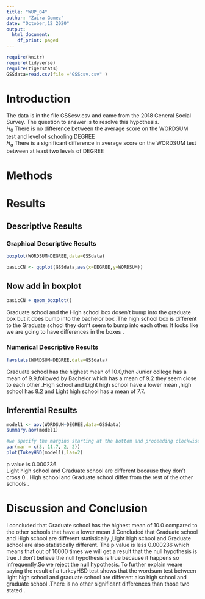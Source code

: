 ```yaml
---
title: "WUP_04"
author: "Zaira Gomez"
date: "October,12 2020"
output:
  html_document:
    df_print: paged
---
```


```r
require(knitr)
require(tidyverse)
require(tigerstats)
GSSdata=read.csv(file ="GSScsv.csv" )
```

# Introduction

<!--In this section you explain what you are trying to show.  Where did the data come from?  What is the research or other question you are trying to answer?!-->

The data is in the file GSScsv.csv and came from the 2018 General Social Survey.  The question to answer is to resolve this hypothesis.  
$H_0$ There is no difference between the average score on the WORDSUM test and level of schooling DEGREE  
$H_a$ There is a significant difference in average score on the WORDSUM test between at least two levels of DEGREE  

# Methods

<!--Decide on your methods:  use "variable analysis" or other appropriate descriptors.  Make sure to choose at least one graphical method and at least one numerical method.!-->

# Results

<!--Divide this section into two sub-sections:  One for your descriptive  results and one for your inferential results.!-->

## Descriptive Results

### Graphical Descriptive Results

<!--Graphical results here.  Make sure to show your code.  Provide appropriate labels for axes, giving units if possible, and provide a good title for the graph, too.  Use the graphical results to describe the patterns if any that exist in the data as focused toward the research question!-->

```r
boxplot(WORDSUM~DEGREE,data=GSSdata)
```
 
```r
basicCN <- ggplot(GSSdata,aes(x=DEGREE,y=WORDSUM))
```
## Now add in boxplot

```r
basicCN + geom_boxplot()
```
    
  
   Graduate school and the High school box dosen't bump into the graduate box but it does bump into the bachelor box .The high school box is different to the Graduate school they don't seem to bump into each other. It looks like we are going to have differences in the boxes .

  

### Numerical Descriptive Results

<!--Numerical results go here. Use the numerical results to describe the patterns if any that exist in the data as focused toward the research question!-->
  
  


```r
favstats(WORDSUM~DEGREE,data=GSSdata)
```
Graduate school has the highest mean of 10.0,then Junior college has a mean of 9.9,followed by Bachelor which has a mean of 9.2 they seem close to each other .High school and Light high school have a lower mean ,high school has 8.2 and Light high school has a mean of 7.7.

## Inferential Results

<!--State hypothesis clearly.  Make sure your discussion of the inferential test covers all the aspects that the test output produces, such as test statistic, p-value etc.  Make a decision about the null hypothesis, explain the assumptions on which the selected test/procedure was based, and why the chosen procedure satisfys the assumptions and is appropriate to answer the research question!-->

```r
model1 <- aov(WORDSUM~DEGREE,data=GSSdata)
summary.aov(model1)
```
```r
#we specify the margins starting at the bottom and proceeding clockwise - thus 8.7 is the left side margin to hold the names of the factors
par(mar = c(3, 11.7, 2, 2))
plot(TukeyHSD(model1),las=2)
```
 
 p value is 0.000236   
   Light high school and Graduate school are different because they don't cross 0 .  High school and Graduate school differ from the rest of the other schools . 
  

# Discussion and Conclusion
I concluded that Graduate school has the highest mean of 10.0 compared to the other schools that have a lower mean .I Concluded that Graduate school and High school are different statistically ,Light high school and Graduate school are also statistically  different. The p value is less 0.000236 which means that out of 10000 times we will get a result that the null hypothesis is true .I don't believe the null hypothesis is true because it happens so  infrequently.So we reject the null hypothesis.  To further explain weare saying the result of a turkeyHSD test shows that the wordsum test between light high school and graduate school are different also high school and graduate school .There is no other significant differences than those two stated .
<!--Discussion and conclusion here.  If you found a relationship be sure to consider whether the relationship occurs because one of the variavbles causes the other, or whether they perhasps are related for some other reason.  Watch the chapter 6 videos from the GeorgeTown videos collection.!-->
